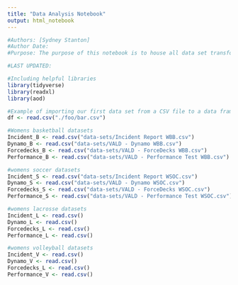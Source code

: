 ```yaml
---
title: "Data Analysis Notebook"
output: html_notebook
---
```


```r
#Authors: [Sydney Stanton]
#Author Date: 
#Purpose: The purpose of this notebook is to house all data set transformation, cleansing, visualization, statistical analysis, and note-taking for the 2025 CU Athletic Department Sports Science Internship Program

#LAST UPDATED: 

#Including helpful libraries
library(tidyverse)
library(readxl)
library(aod)

#Example of importing our first data set from a CSV file to a data frame.
df <- read.csv("./foo/bar.csv")
```

```r
#Womens basketball datasets
Incident_B <- read.csv("data-sets/Incident Report WBB.csv")
Dynamo_B <- read.csv("data-sets/VALD - Dynamo WBB.csv")
Forcedecks_B <- read.csv("data-sets/VALD - ForceDecks WBB.csv")
Performance_B <- read.csv("data-sets/VALD - Performance Test WBB.csv")
```

```r
#womens soccer datasets
Incident_S <- read.csv("data-sets/Incident Report WSOC.csv")
Dynamo_S <- read.csv("data-sets/VALD - Dynamo WSOC.csv")
Forcedecks_S <- read.csv("data-sets/VALD - ForceDecks WSOC.csv")
Performance_S <- read.csv("data-sets/VALD - Performance Test WSOC.csv")
```

```r
#womens lacrosse datasets
Incident_L <- read.csv()
Dynamo_L <- read.csv()
Forcedecks_L <- read.csv()
Performance_L <- read.csv()
```

```r
#womens volleyball datasets 
Incident_V <- read.csv()
Dynamo_V <- read.csv()
Forcedecks_L <- read.csv()
Performance_V <- read.csv()
```




